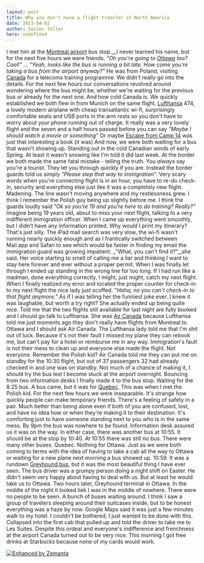 ```yaml
---
layout: post
title: Why you don't have a flight transfer in North America
date: 2013-04-02
author: Swizec Teller
hero: undefined
---
```


I met him at the [Montreal airport](<http://maps.google.com/maps?ll=45.4705555556,-73.7408333333&spn=0.03,0.03&q=45.4705555556,-73.7408333333 (Montr%C3%A9al%E2%80%93Pierre%20Elliott%20Trudeau%20International%20Airport)&t=h> "Montréal–Pierre Elliott Trudeau International Airport") bus stop.__I never learned his name, but for the next five hours we were friends. _"Oh you're going to [Ottawa](<http://maps.google.com/maps?ll=45.4208333333,-75.69&spn=0.1,0.1&q=45.4208333333,-75.69 (Ottawa)&t=h> "Ottawa") too? Cool!"_ ... _"Yeah, looks like the bus is running a bit late. How come you're taking a bus from the airport anyway?"_ He was from Poland, visiting [Canada](<http://maps.google.com/maps?ll=45.4,-75.6666666667&spn=10.0,10.0&q=45.4,-75.6666666667 (Canada)&t=h> "Canada") for a telecoms training programme. We didn't really go into the details. For the next few hours our conversations revolved around wondering where the bus might be, whether we're waiting for the previous bus or already for the next one. And how cold Canada is. We quickly established we both flew in from Munich on the same flight. [Lufthansa](<http://maps.google.com/maps?ll=50.9375,6.96972222222&spn=0.01,0.01&q=50.9375,6.96972222222 (Lufthansa)&t=h> "Lufthansa") 474, a lovely modern airplane with cheap transatlantic wi-fi, surprisingly comfortable seats and USB ports in the arm rests so you don't have to worry about your phone running out of charge. It really was a very lovely flight and the seven and a half hours passed before you can say _"Maybe I should watch a movie or something"_ Or maybe [Escape from Camp 14](http://en.wikipedia.org/wiki/Shin_Dong-hyuk_%28human_rights_activist%29 "Shin Dong-hyuk (human rights activist)") was just that interesting a book (it was) And now, we were both waiting for a bus that wasn't showing up. Standing out in the cold Canadian winds of early Spring. At least it wasn't snowing like I'm told it did last week. At the border we both made the same fatal mistake - telling the truth. You _always_ say you're a tourist. They let you through quickly if you are. Instead the border guards told us simply _"Please step that way to immigration"._ Very scary words when you're connecting flight is in an hour, you have to re-do check-in, security and everything else just like it was a completely new flight. Madening. The line wasn't moving anywhere and my restlessness grew. I think I remember the Polish guy being up slightly before me. I think the guards loudly said _"Ok so you're 19 and you're here to do training? Really?"_ Imagine being 19 years old, about to miss your next flight, talking to a very indifferent immigration officer. When I came up everything went smoothly, but I didn't have any information printed. Why would I print my itinerary? That's just silly. The iPad mail search was very slow, the wi-fi wasn't running nearly quickly enough and as I frantically switched between Mail.app and Safari to see which would be faster in finding my email the immigration guard was growing impatient. _"What, you can't find it?",_she said. Her voice starting to smell of calling me a liar and thinking I want to stay here forever and ever without a proper permit. When I was finally let through I ended up standing in the wrong line for too long. If I had run like a madman, done everything correctly, I might, just might, catch my next flight. When I finally realized my error and located the proper counter for check-in to my next flight the nice lady just scoffed. _"Haha, no you can't check-in to that flight anymore."_ As if I was telling her the funniest joke ever. I knew it was laughable, but worth a try right? She actually ended up being quite nice. Told me that the two flights still available for last night are fully booked and I should go talk to Lufthansa. She was [Air Canada](http://www.aircanada.com/en/ "Air Canada") because Lufthansa told me just moments ago they don't really have flights from Montreal to Ottawa and I should ask Air Canada. The Lufthansa lady told me that I'm shit out of luck. Because it's not their fault I missed my plane they can rebook me, but can't pay for a hotel or reimburse me in any way. Immigration's fault is not their mess to clean up and everyone else made the flight. Not everyone. Remember the Polish kid? Air Canada told me they can put me on standby for the 10:30 flight, but out of 37 passengers 32 had already checked in and one was on standby. Not much of a chance of making it, I should try the bus lest I become stuck at the airport overnight. Bouncing from two information desks I finally made it to the bus stop. Waiting for the 8:25 bus. A bus came, but it was for [Quebec](<http://maps.google.com/maps?ll=46.8161111111,-71.2241666667&spn=0.1,0.1&q=46.8161111111,-71.2241666667 (Quebec)&t=h> "Quebec"). This was when I met the Polish kid. For the next few hours we were inseparable. It's strange how quickly people can make temporary friends. There's a feeling of safety in a pair. Much better than being alone even if both of you are confused, lost, and have no idea how or when they're making it to their destination. It's comforting just to have someone standing next to you who is in the same mess. By 9pm the bus was nowhere to be found. Information desk assured us it was on the way. In either case, there was another bus at 10:55. It should be at the stop by 10:40. At 10:55 there was still no bus. There were many other buses. Quebec. Nothing for Ottawa. Just as we were both coming to terms with the idea of having to take a cab all the way to Ottawa or waiting for a new plane next morning a bus showed up. 10:59. It was a rundown [Greyhound bus](http://www.greyhound.com/ "Greyhound Lines"), but it was the most beautiful thing I have ever seen. The bus driver was a grumpy person doing a night shift on Easter. He didn't seem very happy about having to deal with us. But at least he would take us to Ottawa. Two hours later, Greyhound terminal in Ottawa. In the middle of the night it looked liek I was in the middle of nowhere. There were no people to be seen. A bunch of buses waiting around. I think I saw a group of travelers sleeping around their suitcases inside, but to be honest everything was a haze by now. Google Maps said it was just a few minutes walk to my hotel. I couldn't be bothered, I just wanted to be done with this. Collapsed into the first cab that pulled up and told the driver to take me to Les Suites. Despite this ordeal and everyone's indifference and frenchness at the airport Canada turned out to be very nice. This morning I got free drinks at Starbucks because none of my cards would work.

[![Enhanced by Zemanta](http://img.zemanta.com/zemified_e.png?x-id=6f7fac20-5511-4781-8a3e-5943af90dcc1)](http://www.zemanta.com/?px "Enhanced by Zemanta")
